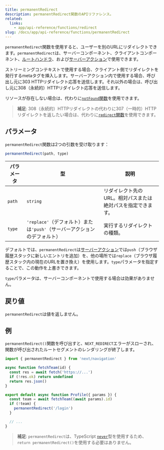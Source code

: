 ```yaml
---
title: permanentRedirect
description: permanentRedirect関数のAPIリファレンス。
related:
  links:
    - app/api-reference/functions/redirect
slug: /docs/app/api-reference/functions/permanentRedirect
---
```


`permanentRedirect`関数を使用すると、ユーザーを別のURLにリダイレクトできます。`permanentRedirect`は、サーバーコンポーネント、クライアントコンポーネント、[ルートハンドラ](/docs/app/building-your-application/routing/route-handlers)、および[サーバーアクション](/docs/app/building-your-application/data-fetching/server-actions-and-mutations)で使用できます。

ストリーミングコンテキストで使用する場合、クライアント側でリダイレクトを発行するmetaタグを挿入します。サーバーアクション内で使用する場合、呼び出し元に303 HTTPリダイレクト応答を送信します。それ以外の場合は、呼び出し元に308（永続的）HTTPリダイレクト応答を送信します。

リソースが存在しない場合は、代わりに[`notFound`関数](/docs/app/api-reference/functions/not-found)を使用できます。

> **補足**: 308（永続的）HTTPリダイレクトの代わりに307（一時的）HTTPリダイレクトを返したい場合は、代わりに[`redirect`関数](/docs/app/api-reference/functions/redirect)を使用できます。

## パラメータ

`permanentRedirect`関数は2つの引数を受け取ります：

```js
permanentRedirect(path, type)
```

| パラメータ | 型                                                          | 説明                                                 |
| --------- | ------------------------------------------------------------- | --------------------------------------------------- |
| `path`    | `string`                                                      | リダイレクト先のURL。相対パスまたは絶対パスを指定できます。 |
| `type`    | `'replace'`（デフォルト）または`'push'`（サーバーアクションのデフォルト） | 実行するリダイレクトの種類。                            |

デフォルトでは、`permanentRedirect`は[サーバーアクション](/docs/app/building-your-application/data-fetching/server-actions-and-mutations)では`push`（ブラウザ履歴スタックに新しいエントリを追加）を、他の場所では`replace`（ブラウザ履歴スタック内の現在のURLを置き換え）を使用します。`type`パラメータを指定することで、この動作を上書きできます。

`type`パラメータは、サーバーコンポーネントで使用する場合は効果がありません。

## 戻り値

`permanentRedirect`は値を返しません。

## 例

`permanentRedirect()`関数を呼び出すと、`NEXT_REDIRECT`エラーがスローされ、関数が呼び出されたルートセグメントのレンダリングが終了します。

```jsx filename="app/team/[id]/page.js"
import { permanentRedirect } from 'next/navigation'

async function fetchTeam(id) {
  const res = await fetch('https://...')
  if (!res.ok) return undefined
  return res.json()
}

export default async function Profile({ params }) {
  const team = await fetchTeam((await params).id)
  if (!team) {
    permanentRedirect('/login')
  }

  // ...
}
```

> **補足**: `permanentRedirect`は、TypeScript [`never`](https://www.typescriptlang.org/docs/handbook/2/functions.html#never)型を使用するため、`return permanentRedirect()`を使用する必要はありません。
